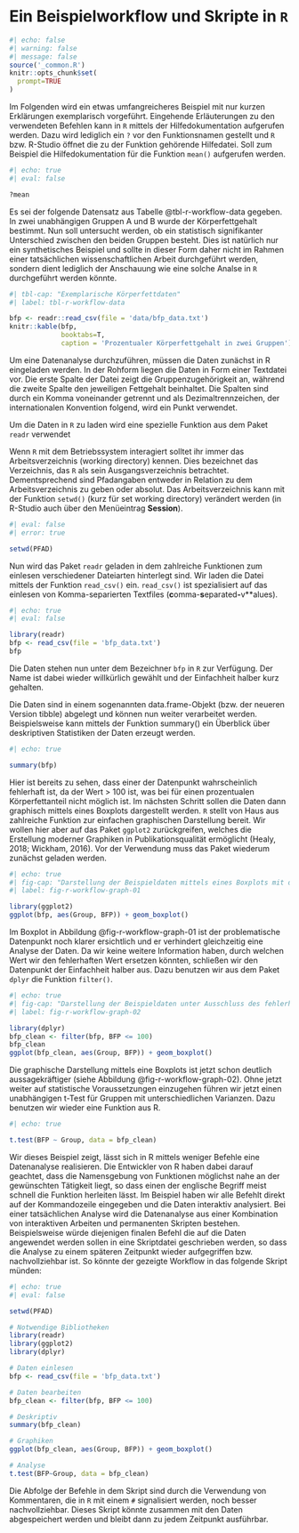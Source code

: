 # Ein Beispielworkflow und Skripte in `R`

```r
#| echo: false
#| warning: false
#| message: false
source('_common.R')
knitr::opts_chunk$set(
  prompt=TRUE
)
```

Im Folgenden wird ein etwas umfangreicheres Beispiel mit nur kurzen Erklärungen exemplarisch vorgeführt. Eingehende Erläuterungen zu den verwendeten Befehlen kann in `R` mittels der Hilfedokumentation aufgerufen werden. Dazu wird lediglich ein `?` vor den Funktionsnamen gestellt und `R` bzw. R-Studio öffnet die zu der Funktion gehörende Hilfedatei. Soll zum Beispiel die Hilfedokumentation für die Funktion `mean()` aufgerufen werden.

```r
#| echo: true
#| eval: false

?mean
```


Es sei der folgende Datensatz aus Tabelle @tbl-r-workflow-data gegeben. In zwei unabhängigen Gruppen A und B wurde der Körperfettgehalt bestimmt. Nun soll untersucht werden, ob ein statistisch signifikanter Unterschied zwischen den beiden Gruppen besteht. Dies ist natürlich nur ein synthetisches Beispiel und sollte in dieser Form daher nicht im Rahmen einer tatsächlichen wissenschaftlichen Arbeit durchgeführt werden, sondern dient lediglich der Anschauung wie eine solche Analse in `R` durchgeführt werden könnte.

```r
#| tbl-cap: "Exemplarische Körperfettdaten"
#| label: tbl-r-workflow-data

bfp <- readr::read_csv(file = 'data/bfp_data.txt')
knitr::kable(bfp,
             booktabs=T,
             caption = 'Prozentualer Körperfettgehalt in zwei Gruppen')
```

Um eine Datenanalyse durchzuführen, müssen die Daten zunächst in R eingeladen werden. In der Rohform liegen die Daten in Form einer Textdatei vor. Die erste Spalte der Datei zeigt die Gruppenzugehörigkeit an, während die zweite Spalte den jeweiligen Fettgehalt beinhaltet. Die Spalten sind durch ein Komma voneinander getrennt und als Dezimaltrennzeichen, der internationalen Konvention folgend, wird ein Punkt verwendet.

Um die Daten in `R` zu laden wird eine spezielle Funktion aus dem Paket `readr` verwendet

::: {.callout-warning}
Wenn `R` mit dem Betriebssystem interagiert solltet ihr immer das Arbeitsverzeichnis (working directory) kennen. Dies bezeichnet das Verzeichnis, das `R` als sein Ausgangsverzeichnis betrachtet. Dementsprechend sind Pfadangaben entweder in Relation zu dem Arbeitsverzeichnis zu geben oder absolut. Das Arbeitsverzeichnis kann mit der Funktion `setwd()` (kurz für set working directory) verändert werden (in R-Studio auch über den Menüeintrag **Session**). 

```r
#| eval: false
#| error: true

setwd(PFAD)
```
:::

Nun wird das Paket `readr` geladen in dem zahlreiche Funktionen zum einlesen verschiedener Dateiarten hinterlegt sind. Wir laden die Datei mittels der Funktion `read_csv()` ein. `read_csv()` ist spezialisiert auf das einlesen von Komma-separierten Textfiles (**c**omma-**s**eparated**-**v**alues).

```r
#| echo: true
#| eval: false

library(readr)
bfp <- read_csv(file = 'bfp_data.txt')
bfp
```

Die Daten stehen nun unter dem Bezeichner `bfp` in `R` zur Verfügung. Der Name ist dabei wieder willkürlich gewählt und der Einfachheit halber kurz gehalten.

Die Daten sind in einem sogenannten data.frame-Objekt (bzw. der neueren Version tibble) abgelegt und können nun weiter verarbeitet werden. Beispielsweise kann mittels der Funktion summary() ein Überblick über deskriptiven Statistiken der Daten erzeugt werden.

```r
#| echo: true

summary(bfp)
```

Hier ist bereits zu sehen, dass einer der Datenpunkt wahrscheinlich fehlerhaft ist, da der Wert > 100 ist, was bei für einen prozentualen Körperfettanteil nicht möglich ist. Im nächsten Schritt sollen die Daten dann graphisch mittels eines Boxplots dargestellt werden. `R` stellt von Haus aus zahlreiche Funktion zur einfachen graphischen Darstellung bereit. Wir wollen hier aber auf das Paket `ggplot2` zurückgreifen, welches die Erstellung moderner Graphiken in Publikationsqualität ermöglicht (Healy, 2018; Wickham, 2016). Vor der Verwendung muss das Paket wiederum zunächst geladen werden.

```r
#| echo: true
#| fig-cap: "Darstellung der Beispieldaten mittels eines Boxplots mit dem problematischen Datenpunkt."
#| label: fig-r-workflow-graph-01

library(ggplot2)
ggplot(bfp, aes(Group, BFP)) + geom_boxplot()
```


Im Boxplot in Abbildung @fig-r-workflow-graph-01 ist der problematische Datenpunkt noch klarer ersichtlich und er verhindert gleichzeitig eine Analyse der Daten. Da wir keine weitere Information haben, durch welchen Wert wir den fehlerhaften Wert ersetzen könnten, schließen wir den Datenpunkt der Einfachheit halber aus. Dazu benutzen wir aus dem Paket `dplyr` die Funktion `filter()`.

```r
#| echo: true
#| fig-cap: "Darstellung der Beispieldaten unter Ausschluss des fehlerhaften Datenpunktes."
#| label: fig-r-workflow-graph-02

library(dplyr)
bfp_clean <- filter(bfp, BFP <= 100)
bfp_clean
ggplot(bfp_clean, aes(Group, BFP)) + geom_boxplot()
```

Die graphische Darstellung mittels eine Boxplots ist jetzt schon deutlich aussagekräftiger (siehe Abbildung @fig-r-workflow-graph-02). Ohne jetzt weiter auf statistische Voraussetzungen einzugehen führen wir jetzt einen unabhängigen t-Test für Gruppen mit unterschiedlichen Varianzen. Dazu benutzen wir wieder eine Funktion aus R.

```r
#| echo: true

t.test(BFP ~ Group, data = bfp_clean)
```

Wir dieses Beispiel zeigt, lässt sich in R mittels weniger Befehle eine Datenanalyse realisieren. Die Entwickler von R haben dabei darauf geachtet, dass die Namensgebung von Funktionen möglichst nahe an der gewünschten Tätigkeit liegt, so dass einen der englische Begriff meist schnell die Funktion herleiten lässt. 
Im Beispiel haben wir alle Befehlt direkt auf der Kommandozeile eingegeben und die Daten interaktiv analysiert. Bei einer tatsächlichen Analyse wird die Datenanalyse aus einer Kombination von interaktiven Arbeiten und permanenten Skripten bestehen. Beispielsweise würde diejenigen finalen Befehl die auf die Daten angewendet werden sollen in eine Skriptdatei geschrieben werden, so dass die Analyse zu einem späteren Zeitpunkt wieder aufgegriffen bzw. nachvollziehbar ist. So könnte der gezeigte Workflow in das folgende Skript münden:

```r
#| echo: true
#| eval: false

setwd(PFAD)

# Notwendige Bibliotheken
library(readr)
library(ggplot2)
library(dplyr)

# Daten einlesen
bfp <- read_csv(file = 'bfp_data.txt')

# Daten bearbeiten
bfp_clean <- filter(bfp, BFP <= 100)

# Deskriptiv
summary(bfp_clean)

# Graphiken
ggplot(bfp_clean, aes(Group, BFP)) + geom_boxplot()

# Analyse
t.test(BFP~Group, data = bfp_clean)
```

Die Abfolge der Befehle in dem Skript sind durch die Verwendung von Kommentaren, die in `R` mit einem `#` signalisiert werden, noch besser nachvollziehbar. Dieses Skript könnte zusammen mit den Daten abgespeichert werden und bleibt dann zu jedem Zeitpunkt ausführbar.

